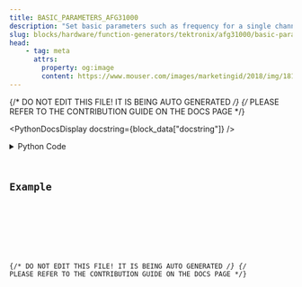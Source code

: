 ```yaml
---
title: BASIC_PARAMETERS_AFG31000
description: "Set basic parameters such as frequency for a single channel."
slug: blocks/hardware/function-generators/tektronix/afg31000/basic-parameters-afg31000
head:
    - tag: meta
      attrs:
        property: og:image
        content: https://www.mouser.com/images/marketingid/2018/img/181892545.png?v=070223.0304
---
```


{/* DO NOT EDIT THIS FILE! IT IS BEING AUTO GENERATED */}
{/* PLEASE REFER TO THE CONTRIBUTION GUIDE ON THE DOCS PAGE */}


<PythonDocsDisplay docstring={block_data["docstring"]} />
<details>
<summary>Python Code</summary>



<Code code={pythonCode} lang="py" wrap theme="dracula" />

[Find this Flojoy Block on GitHub](https://github.com/flojoy-ai/blocks/blob/main/blocks/HARDWARE/FUNCTION_GENERATORS/TEKTRONIX/AFG31000/BASIC_PARAMETERS_AFG31000/BASIC_PARAMETERS_AFG31000.py)

</details>

## Example


<GetHelpWidget />


<AppDisplay app={app} blockName="BASIC_PARAMETERS_AFG31000" client:visible />


<Example />

{/* DO NOT EDIT THIS FILE! IT IS BEING AUTO GENERATED */}
{/* PLEASE REFER TO THE CONTRIBUTION GUIDE ON THE DOCS PAGE */}
